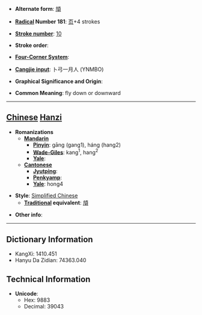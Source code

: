 * '''Alternate form''': [[頏]]

* '''[[Wiktionary:Chinese radical index| Radical]] Number 181''': [[Wiktionary:Chinese radical index 页|页]]+4 strokes

* '''[[Wiktionary:Chinese total strokes index|Stroke number]]''': [[Wiktionary:Chinese total strokes index 10|10]]

* '''Stroke order''': 

* '''[[Wiktionary:Chinese four corner index|Four-Corner System]]''': 

* '''[[Wiktionary:Chinese Cangjie index|Cangjie input]]''': 卜弓一月人 (YNMBO)

* '''Graphical Significance and Origin''': 

* '''Common Meaning''': fly down or downward

----

== [[Chinese]] [[Hanzi]] ==

* '''Romanizations'''
** '''[[Mandarin]]'''
*** '''[[Pinyin]]''': gāng (gang1), háng (hang2)
*** '''[[Wade-Giles]]''': kang<sup>1</sup>, hang<sup>2</sup>
*** '''[[Yale]]''': 
** '''[[Cantonese]]'''
*** '''[[Jyutping]]''':
*** '''[[Penkyamp]]''': 
*** '''[[Yale]]''': hong4

* '''Style''': [[Simplified Chinese]] 
** '''[[Traditional Chinese|Traditional]] equivalent''': [[頏]]

* '''Other info''': 

----

== Dictionary Information ==

* KangXi: 1410.451
* Hanyu Da Zidian: 74363.040

== Technical Information ==

* '''Unicode''':
** Hex: 9883
** Decimal: 39043